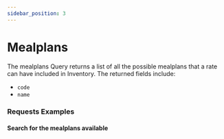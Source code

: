 ```yaml
---
sidebar_position: 3
---
```




# Mealplans

The mealplans Query returns a list of all the possible mealplans that a rate can have included in Inventory. The returned fields include:

* `code`
* `name`

### Requests Examples

#### Search for the mealplans available

<GraphqlSample query={mealplansQuery} />